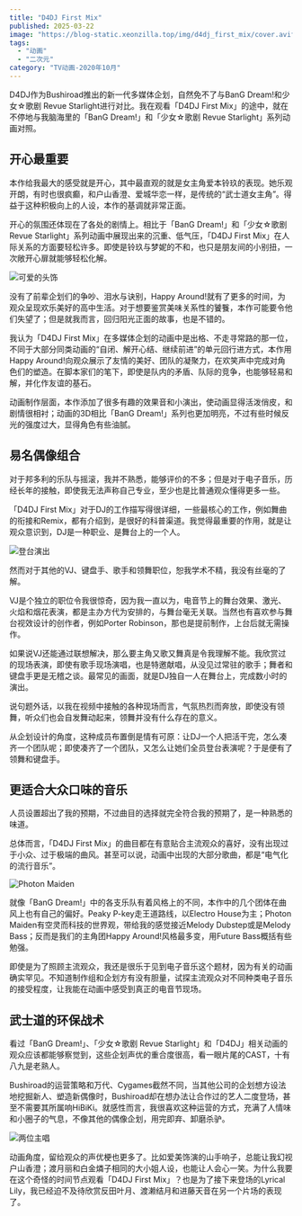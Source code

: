 ```yaml
---
title: "D4DJ First Mix"
published: 2025-03-22
image: "https://blog-static.xeonzilla.top/img/d4dj_first_mix/cover.avif"
tags:
  - "动画"
  - "二次元"
category: "TV动画-2020年10月"
---
```

D4DJ作为Bushiroad推出的新一代多媒体企划，自然免不了与BanG Dream!和少女☆歌剧 Revue Starlight进行对比。我在观看「D4DJ First Mix」的途中，就在不停地与我脑海里的「BanG Dream!」和「少女☆歌剧 Revue Starlight」系列动画对照。

## 开心最重要
本作给我最大的感受就是开心，其中最直观的就是女主角爱本铃玖的表现。她乐观开朗，有时也很疯癫，和户山香澄、爱城华恋一样，是传统的“武士道女主角”。得益于这种积极向上的人设，本作的基调就非常正面。

开心的氛围还体现在了各处的剧情上。相比于「BanG Dream!」和「少女☆歌剧 Revue Starlight」系列动画中展现出来的沉重、低气压，「D4DJ First Mix」在人际关系的方面要轻松许多。即使是铃玖与梦妮的不和，也只是朋友间的小别扭，一次敞开心扉就能够轻松化解。

![可爱的头饰](https://blog-static.xeonzilla.top/img/d4dj_first_mix/01.avif "可爱的头饰")

没有了前辈企划们的争吵、泪水与诀别，Happy Around!就有了更多的时间，为观众呈现欢乐美好的高中生活。对于想要鉴赏美味关系性的饕餮，本作可能要令他们失望了；但是就我而言，回归阳光正面的故事，也是不错的。

我认为「D4DJ First Mix」在多媒体企划的动画中是出格、不走寻常路的那一位，不同于大部分同类动画的“自闭、解开心结、继续前进”的单元回行进方式，本作用Happy Around!向观众展示了友情的美好、团队的凝聚力，在欢笑声中完成对角色们的塑造。在脚本家们的笔下，即使是队内的矛盾、队际的竞争，也能够轻易和解，并化作友谊的基石。

动画制作层面，本作添加了很多有趣的效果音和小演出，使动画显得活泼俏皮，和剧情很相衬；动画的3D相比「BanG Dream!」系列也更加明亮，不过有些时候反光的强度过大，显得角色有些油腻。

## 易名偶像组合
对于邦多利的乐队与摇滚，我并不熟悉，能够评价的不多；但是对于电子音乐，历经长年的接触，即使我无法声称自己专业，至少也是比普通观众懂得更多一些。

「D4DJ First Mix」对于DJ的工作描写得很详细，一些最核心的工作，例如舞曲的衔接和Remix，都有介绍到，是很好的科普渠道。我觉得最重要的作用，就是让观众意识到，DJ是一种职业、是舞台上的一个人。

![登台演出](https://blog-static.xeonzilla.top/img/d4dj_first_mix/02.avif "登台演出")

然而对于其他的VJ、键盘手、歌手和领舞职位，恕我学术不精，我没有丝毫的了解。

VJ是个独立的职位令我很惊奇，因为我一直以为，电音节上的舞台效果、激光、火焰和烟花表演，都是主办方代为安排的，与舞台毫无关联。当然也有喜欢参与舞台视效设计的创作者，例如Porter Robinson，那也是提前制作，上台后就无需操作。

如果说VJ还能通过联想解决，那么要主角又歌又舞真是令我理解不能。我欣赏过的现场表演，即使有歌手现场演唱，也是特邀献唱，从没见过常驻的歌手；舞者和键盘手更是无稽之谈。最常见的画面，就是DJ独自一人在舞台上，完成数小时的演出。

说句题外话，以我在视频中接触的各种现场而言，气氛热烈而奔放，即使没有领舞，听众们也会自发舞动起来，领舞并没有什么存在的意义。

从企划设计的角度，这种成员布置倒是情有可原：让DJ一个人把活干完，怎么凑齐一个团队呢；即使凑齐了一个团队，又怎么让她们全员登台表演呢？于是便有了领舞和键盘手。

## 更适合大众口味的音乐
人员设置超出了我的预期，不过曲目的选择就完全符合我的预期了，是一种熟悉的味道。

总体而言，「D4DJ First Mix」的曲目都在有意贴合主流观众的喜好，没有出现过于小众、过于极端的曲风。甚至可以说，动画中出现的大部分歌曲，都是“电气化的流行音乐”。

![Photon Maiden](https://blog-static.xeonzilla.top/img/d4dj_first_mix/03.avif "Photon Maiden")

就像「BanG Dream!」中的各支乐队有着风格上的不同，本作中的几个团体在曲风上也有自己的偏好。Peaky P-key走王道路线，以Electro House为主；Photon Maiden有空灵而科技的世界观，带给我的感觉接近Melody Dubstep或是Melody Bass；反而是我们的主角团Happy Around!风格最多变，用Future Bass概括有些勉强。

即使是为了照顾主流观众，我还是很乐于见到电子音乐这个题材，因为有关的动画确实罕见。不知道制作组和企划方有没有胆量，试探主流观众对不同种类电子音乐的接受程度，让我能在动画中感受到真正的电音节现场。

## 武士道的环保战术
看过「BanG Dream!」、「少女☆歌剧 Revue Starlight」和「D4DJ」相关动画的观众应该都能够察觉到，这些企划声优的重合度很高，看一眼片尾的CAST，十有八九是老熟人。

Bushiroad的运营策略和万代、Cygames截然不同，当其他公司的企划想方设法地挖掘新人、塑造新偶像时，Bushiroad却在想办法让合作过的艺人二度登场，甚至不需要其所属响HiBiKi。就感性而言，我很喜欢这种运营的方式，充满了人情味和小圈子的气息，不像其他的偶像企划，用完即弃、卸磨杀驴。

![两位主唱](https://blog-static.xeonzilla.top/img/d4dj_first_mix/04.avif "两位主唱")

动画角度，留给观众的声优梗也更多了。比如爱美饰演的山手响子，总能让我幻视户山香澄；渡月丽和白金燐子相同的大小姐人设，也能让人会心一笑。为什么我要在这个奇怪的时间节点观看「D4DJ First Mix」？也是为了接下来登场的Lyrical Lily，我已经迫不及待欣赏反田叶月、渡濑结月和进藤天音在另一个片场的表现了。
